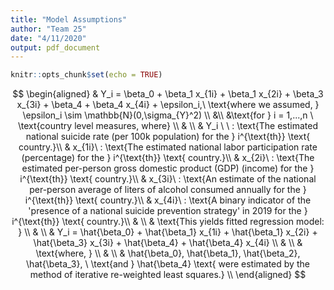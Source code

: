 ```yaml
---
title: "Model Assumptions"
author: "Team 25"
date: "4/11/2020"
output: pdf_document
---
```


```r
knitr::opts_chunk$set(echo = TRUE)
```

$$
\begin{aligned}
& Y_i = \beta_0 + \beta_1 x_{1i} + \beta_1 x_{2i} + \beta_3 x_{3i} + \beta_4 + \beta_4 x_{4i}  + \epsilon_i,\ \text{where we assumed, } \epsilon_i \sim \mathbb{N}(0,\sigma_{Y}^2) \\
&\\
&\text{for } i = 1,...,n \ \text{country level measures, where} \\
& \\
& Y_i \ \ : \text{The estimated national suicide rate (per 100k population) for the } i^{\text{th}} \text{ country.}\\
& x_{1i}\ : \text{The estimated national labor participation rate (percentage) for the } i^{\text{th}} \text{ country.}\\
& x_{2i}\ : \text{The estimated per-person gross domestic product (GDP) (income) for the } i^{\text{th}} \text{ country.}\\
& x_{3i}\ : \text{An estimate of the national per-person average of liters of alcohol consumed annually for the } i^{\text{th}} \text{ country.}\\
& x_{4i}\ : \text{A binary indicator of the 'presence of a national suicide prevention strategy' in 2019 for the } i^{\text{th}} \text{ country.}\\
& \\
& \text{This yields fitted regression model: } \\
& \\
& Y_i = \hat{\beta_0} + \hat{\beta_1} x_{1i} + \hat{\beta_1} x_{2i} + \hat{\beta_3} x_{3i} + \hat{\beta_4} + \hat{\beta_4} x_{4i} \\
& \\
& \text{where, } \\
& \\
& \hat{\beta_0}, \hat{\beta_1}, \hat{\beta_2}, \hat{\beta_3}, \ \text{and } \hat{\beta_4} \text{ were estimated by the method of iterative re-weighted least squares.} \\
\end{aligned}
$$
